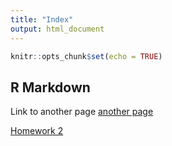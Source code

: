 ```yaml
---
title: "Index"
output: html_document
---
```


```r
knitr::opts_chunk$set(echo = TRUE)
```

## R Markdown

Link to another page [another page](anotherpage.html)

[Homework 2](Homework_02.html)